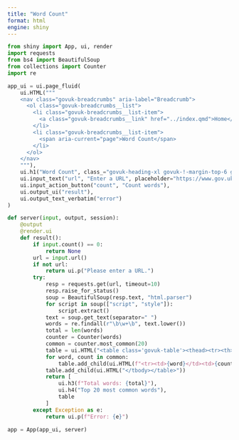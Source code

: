 ```yaml
---
title: "Word Count"
format: html
engine: shiny
---
```


```python
from shiny import App, ui, render
import requests
from bs4 import BeautifulSoup
from collections import Counter
import re

app_ui = ui.page_fluid(
    ui.HTML("""
    <nav class="govuk-breadcrumbs" aria-label="Breadcrumb">
      <ol class="govuk-breadcrumbs__list">
        <li class="govuk-breadcrumbs__list-item">
          <a class="govuk-breadcrumbs__link" href="../index.qmd">Home</a>
        </li>
        <li class="govuk-breadcrumbs__list-item">
          <span aria-current="page">Word Count</span>
        </li>
      </ol>
    </nav>
    """),
    ui.h1("Word Count", class_="govuk-heading-xl govuk-!-margin-top-6 govuk-!-margin-bottom-6"),
    ui.input_text("url", "Enter a URL", placeholder="https://www.gov.uk"),
    ui.input_action_button("count", "Count words"),
    ui.output_ui("result"),
    ui.output_text_verbatim("error")
)

def server(input, output, session):
    @output
    @render.ui
    def result():
        if input.count() == 0:
            return None
        url = input.url()
        if not url:
            return ui.p("Please enter a URL.")
        try:
            resp = requests.get(url, timeout=10)
            resp.raise_for_status()
            soup = BeautifulSoup(resp.text, "html.parser")
            for script in soup(["script", "style"]):
                script.extract()
            text = soup.get_text(separator=" ")
            words = re.findall(r"\b\w+\b", text.lower())
            total = len(words)
            counter = Counter(words)
            common = counter.most_common(20)
            table = ui.HTML("<table class='govuk-table'><thead><tr><th>Word</th><th>Count</th></tr></thead><tbody>")
            for word, count in common:
                table.add_child(ui.HTML(f"<tr><td>{word}</td><td>{count}</td></tr>"))
            table.add_child(ui.HTML("</tbody></table>"))
            return [
                ui.h3(f"Total words: {total}"),
                ui.h4("Top 20 most common words"),
                table
            ]
        except Exception as e:
            return ui.p(f"Error: {e}")

app = App(app_ui, server)
```
